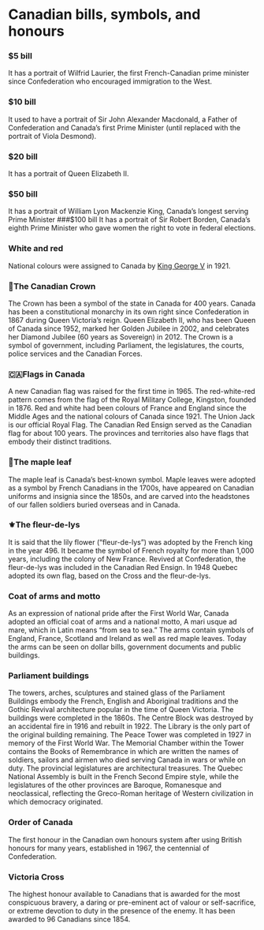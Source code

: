 # Canadian bills, symbols, and honours

### $5 bill
It has a portrait of Wilfrid Laurier, the first French-Canadian prime minister since Confederation who encouraged immigration to the West.
### $10 bill 
It used to have a portrait of Sir John Alexander Macdonald, a Father of Confederation and Canada’s first Prime Minister (until replaced with the portrait of Viola Desmond).
### $20 bill
It has a portrait of Queen Elizabeth II.
### $50 bill
It has a portrait of William Lyon Mackenzie King, Canada’s longest serving Prime Minister
###$100 bill
It has a portrait of Sir Robert Borden, Canada’s eighth Prime Minister who gave women the right to vote in federal elections.
### White and red 
National colours were assigned to Canada by [King George V](https://en.wikipedia.org/wiki/George_V) in 1921.
### 👑The Canadian Crown
The Crown has been a symbol of the state in Canada for 400 years. Canada has been a constitutional monarchy in its own right since Confederation in 1867 during Queen Victoria’s reign. Queen Elizabeth II, who has been Queen of Canada since 1952, marked her Golden Jubilee in 2002, and celebrates her Diamond Jubilee (60 years as Sovereign) in 2012. The Crown is a symbol of government, including Parliament, the legislatures, the courts, police services and the Canadian Forces.
### 🇨🇦Flags in Canada
A new Canadian flag was raised for the first time in 1965. The red-white-red pattern comes from the flag of the Royal Military College, Kingston, founded in 1876. Red and white had been colours of France and England since the Middle Ages and the national colours of Canada since 1921. 
The Union Jack is our official Royal Flag. 
The Canadian Red Ensign served as the Canadian flag for about 100 years. 
The provinces and territories also have flags that embody their distinct traditions.
### 🍁The maple leaf
The maple leaf is Canada’s best-known symbol. Maple leaves were adopted as a symbol by French Canadians in the 1700s, have appeared on Canadian uniforms and insignia since the 1850s, and are carved into the headstones of our fallen soldiers buried overseas and in Canada.
### ⚜️The fleur-de-lys
It is said that the lily flower (“fleur-de-lys”) was adopted by the French king in the year 496. It became the symbol of French royalty for more than 1,000 years, including the colony of New France. Revived at Confederation, the fleur-de-lys was included in the Canadian Red Ensign. In 1948 Quebec adopted its own flag, based on the Cross and the fleur-de-lys.
### Coat of arms and motto
As an expression of national pride after the First World War, Canada adopted an official coat of arms and a national motto, A mari usque ad mare, which in Latin means “from sea to sea.” The arms contain symbols of England, France, Scotland and Ireland as well as red maple leaves. Today the arms can be seen on dollar bills, government documents and public buildings.
### Parliament buildings
The towers, arches, sculptures and stained glass of the Parliament Buildings embody the French, English and Aboriginal traditions and the Gothic Revival architecture popular in the time of Queen Victoria. The buildings were completed in the 1860s. The Centre Block was destroyed by an accidental fire in 1916 and rebuilt in 1922. The Library is the only part of the original building remaining. The Peace Tower was completed in 1927 in memory of the First World War. The Memorial Chamber within the Tower contains the Books of Remembrance in which are written the names of soldiers, sailors and airmen who died serving Canada in wars or while on duty.
The provincial legislatures are architectural treasures. The Quebec National Assembly is built in the French Second Empire style, while the legislatures of the other provinces are Baroque, Romanesque and neoclassical, reflecting the Greco-Roman heritage of Western civilization in which democracy originated.
### Order of Canada
The first honour in the Canadian own honours system after using British honours for many years, established in 1967, the centennial of
Confederation.
### Victoria Cross
The highest honour available to Canadians that is awarded for the most conspicuous bravery, a daring or pre-eminent act of valour or self-sacrifice, or extreme devotion to duty in the presence of the enemy. It has been awarded to 96 Canadians since 1854.

